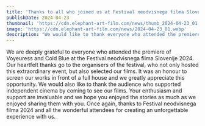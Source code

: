```yaml
---
title: 'Thanks to all who joined us at Festival neodvisnega filma Slovenije 2024'
publishDate: 2024-04-23
thumbnail: 'https://cdn.elephant-art-film.com/news/thumb_2024-04-23_01.webp'
image: 'https://cdn.elephant-art-film.com/news/2024-04-23_01.webp'
description: "We would like to thank everyone who attended the premiere of Voyeuress and Cold Blue at Festival neodvisnega filma 2024."
---
```

We are deeply grateful to everyone who attended the premiere of Voyeuress and Cold Blue at the Festival neodvisnega filma Slovenije 2024. Our heartfelt thanks go to the organisers of the festival, who not only hosted this extraordinary event, but also selected our films. It was an honour to screen our works in front of a full house and we greatly appreciate this opportunity. We would also like to thank the audience who supported independent cinema by coming to see our films. Your enthusiasm and support are invaluable and we hope you enjoyed the stories as much as we enjoyed sharing them with you. Once again, thanks to Festival neodvisnega filma 2024 and all the wonderful attendees for creating an unforgettable experience with us.

